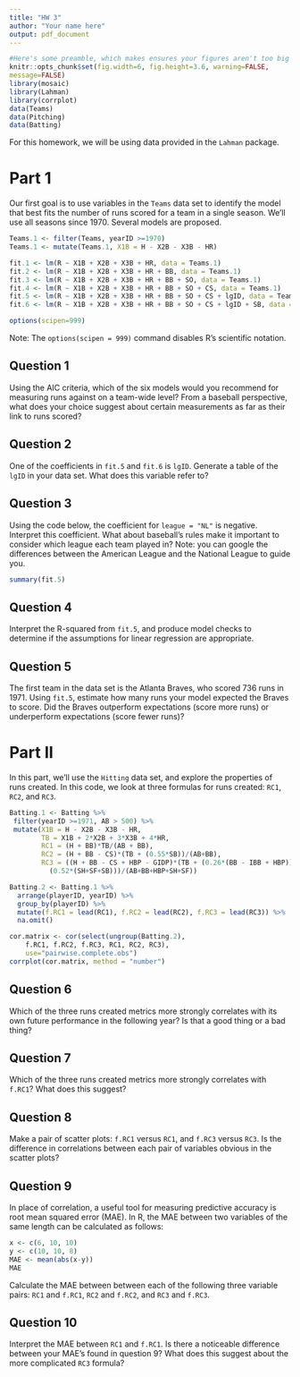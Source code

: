 ```yaml
---
title: "HW 3"
author: "Your name here"
output: pdf_document
---
```


```r
#Here's some preamble, which makes ensures your figures aren't too big
knitr::opts_chunk$set(fig.width=6, fig.height=3.6, warning=FALSE,
message=FALSE)
library(mosaic)
library(Lahman)
library(corrplot)
data(Teams)
data(Pitching)
data(Batting)
```

For this homework, we will be using data provided in the `Lahman` package. 

# Part 1


Our first goal is to use variables in the `Teams` data set to identify the model that best fits the number of runs scored for a team in a single season. We'll use all seasons since 1970. Several models are proposed. 

```r
Teams.1 <- filter(Teams, yearID >=1970)
Teams.1 <- mutate(Teams.1, X1B = H - X2B - X3B - HR)

fit.1 <- lm(R ~ X1B + X2B + X3B + HR, data = Teams.1)
fit.2 <- lm(R ~ X1B + X2B + X3B + HR + BB, data = Teams.1)
fit.3 <- lm(R ~ X1B + X2B + X3B + HR + BB + SO, data = Teams.1)
fit.4 <- lm(R ~ X1B + X2B + X3B + HR + BB + SO + CS, data = Teams.1)
fit.5 <- lm(R ~ X1B + X2B + X3B + HR + BB + SO + CS + lgID, data = Teams.1)
fit.6 <- lm(R ~ X1B + X2B + X3B + HR + BB + SO + CS + lgID + SB, data = Teams.1)

options(scipen=999)
```

Note: The `options(scipen = 999)` command disables R's scientific notation.

## Question 1

Using the AIC criteria, which of the six models would you recommend for measuring runs against on a team-wide level?  From a baseball perspective, what does your choice suggest about certain measurements as far as their link to runs scored?


## Question 2

One of the coefficients in `fit.5` and `fit.6` is `lgID`. Generate a table of the `lgID` in your data set. What does this variable refer to?


## Question 3

Using the code below, the coefficient for `league = "NL"` is negative. Interpret this coefficient. What about baseball's rules make it important to consider which league each team played in? Note: you can google the differences between the American League and the National League to guide you.

```r
summary(fit.5)
```


## Question 4

Interpret the R-squared from `fit.5`, and produce model checks to determine if the assumptions for linear regression are appropriate. 


## Question 5

The first team in the data set is the Atlanta Braves, who scored 736 runs in 1971. Using `fit.5`, estimate how many runs your model expected the Braves to score. Did the Braves outperform expectations (score more runs) or underperform expectations (score fewer runs)? 


# Part II

In this part, we'll use the `Hitting` data set, and explore the properties of runs created. In this code, we look at three formulas for runs created: `RC1`, `RC2`, and `RC3`. 

```r
Batting.1 <- Batting %>% 
 filter(yearID >=1971, AB > 500) %>%
 mutate(X1B = H - X2B - X3B - HR, 
        TB = X1B + 2*X2B + 3*X3B + 4*HR, 
        RC1 = (H + BB)*TB/(AB + BB),
        RC2 = (H + BB - CS)*(TB + (0.55*SB))/(AB+BB),
        RC3 = ((H + BB - CS + HBP - GIDP)*(TB + (0.26*(BB - IBB + HBP))) + 
          (0.52*(SH+SF+SB)))/(AB+BB+HBP+SH+SF))

Batting.2 <- Batting.1 %>%
  arrange(playerID, yearID) %>%
  group_by(playerID) %>%
  mutate(f.RC1 = lead(RC1), f.RC2 = lead(RC2), f.RC3 = lead(RC3)) %>%
  na.omit()

cor.matrix <- cor(select(ungroup(Batting.2), 
    f.RC1, f.RC2, f.RC3, RC1, RC2, RC3), 
    use="pairwise.complete.obs")
corrplot(cor.matrix, method = "number")

```

## Question 6

Which of the three runs created metrics more strongly correlates with its own future performance in the following year?  Is that a good thing or a bad thing?


## Question 7

Which of the three runs created metrics more strongly correlates with `f.RC1`? What does this suggest?


## Question 8

Make a pair of scatter plots: `f.RC1` versus `RC1`, and `f.RC3` versus `RC3`. Is the difference in correlations between each pair of variables obvious in the scatter plots?

## Question 9

In place of correlation, a useful tool for measuring predictive accuracy is root mean squared error (MAE). In R, the MAE between two variables of the same length can be calculated as follows:

```r
x <- c(6, 10, 10)
y <- c(10, 10, 8)
MAE <- mean(abs(x-y))
MAE
```

Calculate the MAE between between each of the following three variable pairs: `RC1` and `f.RC1`, `RC2` and `f.RC2`, and `RC3` and `f.RC3`.

## Question 10

Interpret the MAE between `RC1` and `f.RC1`. Is there a noticeable difference between your MAE's found in question 9?  What does this suggest about the more complicated `RC3` formula?


